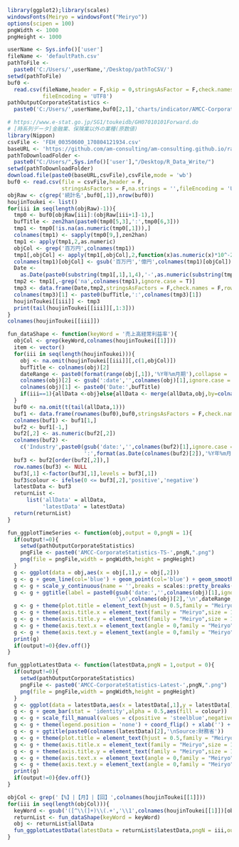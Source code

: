 ```r
library(ggplot2);library(scales)
windowsFonts(Meiryo = windowsFont("Meiryo"))
options(scipen = 100)
pngWidth <- 1000
pngHeight <- 1000
```

```r
userName <- Sys.info()['user']
fileName <- 'defaultPath.csv'
pathToFile <-
  paste0('C:/Users/',userName,'/Desktop/pathToCSV/')
setwd(pathToFile)
buf0 <-
  read.csv(fileName,header = F,skip = 0,stringsAsFactor = F,check.names = F,
           fileEncoding = 'UTF8')
pathOutputCorporateStatistics <-
  paste0('C:/Users/',userName,buf0[2,1],'charts/indicator/AMCC-CorporateStatistics/')
```

```r
# https://www.e-stat.go.jp/SG1/toukeidb/GH07010101Forward.do
# [時系列データ]金融業、保険業以外の業種(原数値)
library(Nippon)
csvFile <- 'FEH_00350600_170804121934.csv'
baseURL <- 'https://github.com/am-consulting/am-consulting.github.io/raw/master/csv/csvData/TSdata/'
pathToDownloadFolder <-
  paste0("C:/Users/",Sys.info()['user'],"/Desktop/R_Data_Write/")
setwd(pathToDownloadFolder)
download.file(paste0(baseURL,csvFile),csvFile,mode = 'wb')
buf0 <- read.csv(file = csvFile,header = F,
                 stringsAsFactors = F,na.strings = '',fileEncoding = 'UTF8')
objRaw <- c(grep('統計名',buf0[,1]),nrow(buf0))
houjinToukei <- list()
for(iii in seq(length(objRaw)-1)){
  tmp0 <- buf0[objRaw[iii]:(objRaw[iii+1]-1),]
  bufTitle <- zen2han(paste0(tmp0[5,3],':',tmp0[6,3]))
  tmp1 <- tmp0[!is.na(as.numeric(tmp0[,1])),]
  colnames(tmp1) <- sapply(tmp0[9,],zen2han)
  tmp1 <- apply(tmp1,2,as.numeric)
  objCol <- grep('百万円',colnames(tmp1))
  tmp1[,objCol] <- apply(tmp1[,objCol],2,function(x)as.numeric(x)*10^-2)
  colnames(tmp1)[objCol] <- gsub('百万円','億円',colnames(tmp1)[objCol])
  Date <-
    as.Date(paste0(substring(tmp1[,1],1,4),'-',as.numeric(substring(tmp1[,1],5,5))*3,'-1'))
  tmp2 <- tmp1[,-grep('na',colnames(tmp1),ignore.case = T)]
  tmp3 <- data.frame(Date,tmp2,stringsAsFactors = F,check.names = F,row.names = NULL)
  colnames(tmp3)[1] <- paste0(bufTitle,':',colnames(tmp3)[1]) 
  houjinToukei[[iii]] <- tmp3
  print(tail(houjinToukei[[iii]][,1:3]))
}
colnames(houjinToukei[[iii]])
```

```r
fun_dataShape <- function(keyWord = '売上高経常利益率'){
  objCol <- grep(keyWord,colnames(houjinToukei[[1]]))
  item <- vector()  
  for(iii in seq(length(houjinToukei))){
    obj <- na.omit(houjinToukei[[iii]][,c(1,objCol)])
    bufTitle <- colnames(obj)[2]
    dateRange <- paste0(format(range(obj[,1]),'%Y年%m月期'),collapse = '~')
    colnames(obj)[2] <- gsub(':date','',colnames(obj)[1],ignore.case = T)
    colnames(obj)[1] <- paste0('Date:',bufTitle)
    if(iii==1){allData <-obj}else{allData <- merge(allData,obj,by=colnames(obj)[1],all=T)}
  }
  buf0 <- na.omit(t(tail(allData,1)))
  buf1 <- data.frame(rownames(buf0),buf0,stringsAsFactors = F,check.names = F,row.names = NULL)
  colnames(buf1) <- buf1[1,]
  buf2 <- buf1[-1,]
  buf2[,2] <- as.numeric(buf2[,2])
  colnames(buf2) <- 
    c('Industry',paste0(gsub('date:','',colnames(buf2)[1],ignore.case = T),
                        ':',format(as.Date(colnames(buf2)[2]),'%Y年%m月期')))
  buf3 <- buf2[order(buf2[,2]),]
  row.names(buf3) <- NULL
  buf3[,1] <-factor(buf3[,1],levels = buf3[,1])
  buf3$colour <- ifelse(0 <= buf3[,2],'positive','negative')
  latestData <- buf3
  returnList <-
      list('allData' = allData,
           'latestData' = latestData)
  return(returnList)
}
```

```r
fun_ggplotTimeSeries <- function(obj,output = 0,pngN = 1){
  if(output!=0){
    setwd(pathOutputCorporateStatistics)
    pngFile <- paste0('AMCC-CorporateStatistics-TS-',pngN,".png")
    png(file = pngFile,width = pngWidth,height = pngHeight)
  }
  g <- ggplot(data = obj,aes(x = obj[,1],y = obj[,2]))
  g <- g + geom_line(col='blue') + geom_point(col='blue') + geom_smooth(col='red') + xlab('')
  g <- g + scale_y_continuous(name = '',breaks = scales::pretty_breaks(10),sec.axis = dup_axis())
  g <- g + ggtitle(label = paste0(gsub('date:','',colnames(obj)[1],ignore.case = T),
                                  '\n',colnames(obj)[2],'\n',dateRange,'\nSource:財務省'))
  g <- g + theme(plot.title = element_text(hjust = 0.5,family = "Meiryo",size = 20))
  g <- g + theme(axis.title.x = element_text(family = "Meiryo",size = 16))
  g <- g + theme(axis.title.y = element_text(family = "Meiryo",size = 16))
  g <- g + theme(axis.text.x = element_text(angle = 0,family = "Meiryo",size = 16,vjust = 0.5))
  g <- g + theme(axis.text.y = element_text(angle = 0,family = "Meiryo",size = 16))
  print(g)
  if(output!=0){dev.off()}
}  
```

```r
fun_ggplotLatestData <- function(latestData,pngN = 1,output = 0){
  if(output!=0){
    setwd(pathOutputCorporateStatistics)
    pngFile <- paste0('AMCC-CorporateStatistics-Latest-',pngN,".png")
    png(file = pngFile,width = pngWidth,height = pngHeight)
  }
  g <- ggplot(data = latestData,aes(x = latestData[,1],y = latestData[,2]))
  g <- g + geom_bar(stat = 'identity',alpha = 0.5,aes(fill = colour))
  g <- g + scale_fill_manual(values = c(positive = 'steelblue',negative = 'firebrick1'))
  g <- g + theme(legend.position = 'none') + coord_flip() + xlab('') + ylab('')
  g <- g + ggtitle(paste0(colnames(latestData)[2],'\nSource:財務省'))
  g <- g + theme(plot.title = element_text(hjust = 0.5,family = "Meiryo",size = 20))
  g <- g + theme(axis.title.x = element_text(family = "Meiryo",size = 16))
  g <- g + theme(axis.title.y = element_text(family = "Meiryo",size = 16))
  g <- g + theme(axis.text.x = element_text(angle = 0,family = "Meiryo",size = 16,vjust = 0.5))
  g <- g + theme(axis.text.y = element_text(angle = 0,family = "Meiryo",size = 16))
  print(g)
  if(output!=0){dev.off()}
}
```

```r
objCol <- grep('【%】|【月】|【回】',colnames(houjinToukei[[1]]))
for(iii in seq(length(objCol))){
  keyWord <- gsub('([^\\(]+)\\(.+','\\1',colnames(houjinToukei[[1]])[objCol[iii]])
  returnList <- fun_dataShape(keyWord = keyWord)
  obj <- returnList$allData
  fun_ggplotLatestData(latestData = returnList$latestData,pngN = iii,output = 1)
}
```
